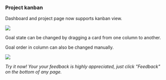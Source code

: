 
### Project kanban

Dashboard and project page now supports kanban view.

![](/KanbanViewToggle.png)

Goal state can be changed by dragging a card from one column to another.

Goal order in column can also be changed manually.

![](/KanbanView.png)

_Try it now! Your your feedback is highly appreciated, just click "Feedback" on the bottom of any page._

